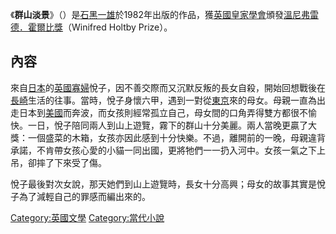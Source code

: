 {{NoteTA|G1=Literature}}

《'''群山淡景'''》（{{lang-en|'''A Pale View of Hills'''}}）是[[石黑一雄|石黑一雄]]於1982年出版的作品，獲[[英國皇家學會|英國皇家學會]]頒發[[溫尼弗雷德．霍爾比獎|溫尼弗雷德．霍爾比獎]]（Winifred Holtby Prize）。

==內容==
來自[[日本|日本]]的[[英國|英國]][[寡婦|寡婦]]悅子，因不善交際而又沉默反叛的長女自殺，開始回想戰後在[[長崎|長崎]]生活的往事。當時，悅子身懷六甲，遇到一對從[[東京|東京]]來的母女。母親一直為出走日本到[[美國|美國]]而奔波，而女孩則經常孤立自己，母女間的口角弄得雙方都很不愉快。一日，悅子陪同兩人到山上遊覽，霧下的群山十分美麗。兩人當晚更贏了大獎：一個盛菜的木箱，女孩亦因此感到十分快樂。不過，離開前的一晚，母親違背承諾，不肯帶女孩心愛的小貓一同出國，更將牠們一一扔入河中。女孩一氣之下上吊，卻摔了下來受了傷。

悅子最後對次女說，那天她們到山上遊覽時，長女十分高興；母女的故事其實是悅子為了減輕自己的罪感而編出來的。

{{Kazuo Ishiguro}}

{{DEFAULTSORT:Pale View of Hills, A}}
[[Category:英國文學|Category:英國文學]]
[[Category:當代小說|Category:當代小說]]